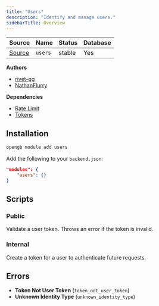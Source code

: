 ```yaml
---
title: "Users"
description: "Identify and manage users."
sidebarTitle: Overview
---
```


| Source                                                                           | Name       | Status     | Database     |
| -------------------------------------------------------------------------------- | ---------- | ---------- | ------------ |
| [Source](https://github.com/rivet-gg/opengb-modules/tree/main/modules/users) | `users` | stable | Yes |

**Authors**

- [rivet-gg](https://github.com/rivet-gg)
- [NathanFlurry](https://github.com/NathanFlurry)

**Dependencies**

- [Rate Limit](/modules/rate_limit/overview)
- [Tokens](/modules/tokens/overview)

## Installation

<Tabs>

<Tab title="CLI">

```sh CLI
opengb module add users
```

</Tab>

<Tab title="backend.json">

Add the following to your `backend.json`:

```json backend.json
"modules": {
	"users": {}
}

```
</Tab>

</Tabs>



## Scripts

### Public

<CardGroup><Card title="Authenticate User Token" href="/modules/users/scripts/authenticate_token">Validate a user token. Throws an error if the token is invalid.</Card><Card title="Fetch User" href="/modules/users/scripts/fetch"></Card></CardGroup>

### Internal

<CardGroup><Card title="Create User" href="/modules/users/scripts/create"></Card><Card title="Create User Token" href="/modules/users/scripts/create_token">Create a token for a user to authenticate future requests.</Card></CardGroup>

## Errors

- **Token Not User Token** (`token_not_user_token`) 
- **Unknown Identity Type** (`unknown_identity_type`) 
